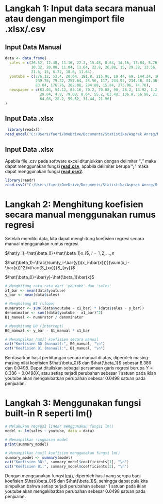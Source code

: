 # Langkah 1: Input data secara manual atau dengan mengimport file .xlsx/.csv

## Input Data Manual

```{r}
data <- data.frame(  
  sales = c(26.52, 12.48, 11.16, 22.2, 15.48, 8.64, 14.16, 15.84, 5.76, 12.72,
            10.32, 20.88, 11.04, 11.64, 22.8, 26.88, 15, 29.28, 13.56, 17.52,
            21.6, 15, 6.72, 18.6, 11.64),  
  youtube = c(276.12, 53.4, 20.64, 181.8, 216.96, 10.44, 69, 144.24, 10.32,
              239.76, 79.32, 257.64, 28.56, 117, 244.92, 234.48, 81.36, 337.68,
              83.04, 176.76, 262.08, 284.88, 15.84, 273.96, 74.76),  
  newspaper = c(83.04, 54.12, 83.16, 70.2, 70.08, 90, 28.2, 13.92, 1.2, 25.44,
                29.04, 4.8, 79.08, 8.64, 55.2, 63.48, 136.8, 66.96, 21.96, 22.92,
                64.08, 28.2, 59.52, 31.44, 21.96)  
)
```

## Input Data .xlsx

```{r}
 library(readxl)
read_excel("C:/Users/faeri/OneDrive/Documents/Statistika/Asprak Anreg/Minggu 2/data_iklan.xlsx")
```

## Input Data .xlsx

Apabila file .csv pada software excel ditunjukkan dengan delimiter "**,**" maka dapat menggunakan fungsi [**read.csv**]{.underline}, apabila delimiter berupa "**;**" maka dapat menggunakan fungsi [**read.csv2**]{.underline}.

```{r}
library(readr)
read.csv2("C:/Users/faeri/OneDrive/Documents/Statistika/Asprak Anreg/Minggu 2/data_iklan.csv")
```

# Langkah 2: Menghitung koefisien secara manual menggunakan rumus regresi

Setelah memiliki data, kita dapat menghitung koefisien regresi secara manual menggunakan rumus regresi.

$\hat{y_i}=\hat{\beta_0}+\hat{\beta_1}x_i$, $i=1,2,...,n$

$\hat{\beta_1}=\frac{\sum(y_i-\bar{y})(x_i-\bar{x}))}{\sum(x_i-\bar{x})^2}=\frac{S_{xx}}{S_{xy}}$

$\hat{\beta_0}=\bar{y}-\hat{\beta_1}\bar{x}$

```{r}
# Menghitung rata-rata dari 'youtube' dan 'sales'  
x1_bar <- mean(data$youtube)  
y_bar <- mean(data$sales)  

# Menghitung B1 (slope)  
numerator <- sum((data$youtube - x1_bar) * (data$sales - y_bar))  
denominator <- sum((data$youtube - x1_bar)^2)  
B1_manual <- numerator / denominator  

# Menghitung B0 (intercept)  
B0_manual <- y_bar - B1_manual * x1_bar  

# Menampilkan hasil koefisien secara manual  
cat("Koefisien B0 (manual):", B0_manual, "\n")  
cat("Koefisien B1 (manual):", B1_manual, "\n")  
```

Berdasarkan hasil perhitungan secara manual di atas, diperoleh masing-masing nilai koefisien  $\hat{\beta_0}$ dan $\hat{\beta_1}$ sebesar 8.386 dan 0.0498. Dapat dituliskan sebagai persamaan garis regresi berupa $Y=8.386+0.0498X$, atau setiap terjadi perubahan sebesar 1 satuan pada iklan youtube akan mengakibatkan perubahan sebesar 0.0498 satuan pada penjualan.

# Langkah 3: Menggunakan fungsi built-in R seperti lm()

```{r}
# Melakukan regresi linear menggunakan fungsi lm()  
model <- lm(sales ~ youtube, data = data)  

# Menampilkan ringkasan model  
print(summary_model) 

# Menampilkan hasil koefisien menggunakan fungsi lm()  
summary_model <- summary(model)  
cat("Koefisien B0:", summary_model$coefficients[1], "\n")  
cat("Koefisien B1:", summary_model$coefficients[2], "\n")  
```

Dengan menggunakan fungsi [lm()]{.underline}, diperoleh hasil yang serupa bagi koefisien $\hat{\beta_0}$ dan $\hat{\beta_1}$, sehingga dapat pula kita simpulkan bahwa setiap terjadi perubahan sebesar 1 satuan pada iklan youtube akan mengakibatkan perubahan sebesar 0.0498 satuan pada penjualan.